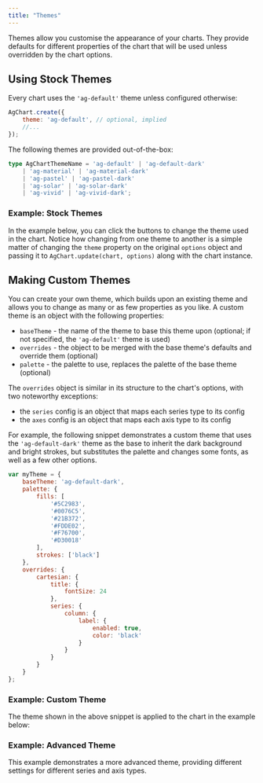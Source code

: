 ```yaml
---
title: "Themes"
---
```


Themes allow you customise the appearance of your charts. They provide defaults for different properties of the chart that will be used unless overridden by the chart options.

## Using Stock Themes

Every chart uses the `'ag-default'` theme unless configured otherwise:

```js
AgChart.create({
    theme: 'ag-default', // optional, implied
    //...
});
```

The following themes are provided out-of-the-box:

```ts
type AgChartThemeName = 'ag-default' | 'ag-default-dark'
    | 'ag-material' | 'ag-material-dark'
    | 'ag-pastel' | 'ag-pastel-dark'
    | 'ag-solar' | 'ag-solar-dark'
    | 'ag-vivid' | 'ag-vivid-dark';
```

### Example: Stock Themes

In the example below, you can click the buttons to change the theme used in the chart. Notice how changing from one theme to another is a simple matter of changing the `theme` property on the original `options` object and passing it to `AgChart.update(chart, options)` along with the chart instance.

<ChartExampleRunner title='Stock Themes' name='stock-themes' type='generated'></ChartExampleRunner>

## Making Custom Themes

You can create your own theme, which builds upon an existing theme and allows you to change as many or as few properties as you like. A custom theme is an object with the following properties:

- `baseTheme` - the name of the theme to base this theme upon (optional; if not specified, the `'ag-default'` theme is used)
- `overrides` - the object to be merged with the base theme's defaults and override them (optional)
- `palette` - the palette to use, replaces the palette of the base theme (optional)

The `overrides` object is similar in its structure to the chart's options, with two noteworthy exceptions:

- the `series` config is an object that maps each series type to its config
- the `axes` config is an object that maps each axis type to its config

For example, the following snippet demonstrates a custom theme that uses the `'ag-default-dark'` theme as the base to inherit the dark background and bright strokes, but substitutes the palette and changes some fonts, as well as a few other options.

```js
var myTheme = {
    baseTheme: 'ag-default-dark',
    palette: {
        fills: [
            '#5C2983',
            '#0076C5',
            '#21B372',
            '#FDDE02',
            '#F76700',
            '#D30018'
        ],
        strokes: ['black']
    },
    overrides: {
        cartesian: {
            title: {
                fontSize: 24
            },
            series: {
                column: {
                    label: {
                        enabled: true,
                        color: 'black'
                    }
                }
            }
        }
    }
};
```

### Example: Custom Theme

The theme shown in the above snippet is applied to the chart in the example below:

<ChartExampleRunner title='Custom Theme' name='custom-theme' type='generated' ></ChartExampleRunner>

### Example: Advanced Theme

This example demonstrates a more advanced theme, providing different settings for different series and axis types.

<ChartExampleRunner title='Advanced Themes' name='advanced-theme' type='multi' options='{ "exampleHeight": 680 }'></ChartExampleRunner>